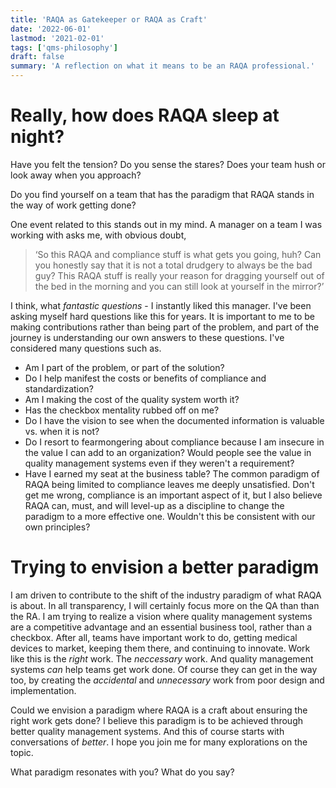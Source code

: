 ```yaml
---
title: 'RAQA as Gatekeeper or RAQA as Craft'
date: '2022-06-01'
lastmod: '2021-02-01'
tags: ['qms-philosophy']
draft: false
summary: 'A reflection on what it means to be an RAQA professional.'
---
```


# Really, how does RAQA sleep at night?

Have you felt the tension? Do you sense the stares? Does your team hush or look away when you approach?

Do you find yourself on a team that has the paradigm that RAQA stands in the way of work getting done?

One event related to this stands out in my mind. A manager on a team I was working with asks me, with obvious doubt,

> ‘So this RAQA and compliance stuff is what gets you going, huh? Can you honestly say that it is not a total drudgery to always be the bad guy?
> This RAQA stuff is really your reason for dragging yourself out of the bed in the morning and you can still look at yourself in the mirror?’

I think, what _fantastic questions_ - I instantly liked this manager. I've been asking myself hard questions like this for years. It is important to me to be making contributions rather than being part of the problem, and part of the journey is understanding our own answers to these questions. I've considered many questions such as.

- Am I part of the problem, or part of the solution?
- Do I help manifest the costs or benefits of compliance and standardization?
- Am I making the cost of the quality system worth it?
- Has the checkbox mentality rubbed off on me?
- Do I have the vision to see when the documented information is valuable vs. when it is not?
- Do I resort to fearmongering about compliance because I am insecure in the value I can add to an organization? Would people see the value in quality management systems even if they weren't a requirement?
- Have I earned my seat at the business table?
  The common paradigm of RAQA being limited to compliance leaves me deeply unsatisfied. Don't get me wrong, compliance is an important aspect of it, but I also believe RAQA can, must, and will level-up as a discipline to change the paradigm to a more effective one. Wouldn't this be consistent with our own principles?

# Trying to envision a better paradigm

I am driven to contribute to the shift of the industry paradigm of what RAQA is about. In all transparency, I will certainly focus more on the QA than than the RA. I am trying to realize a vision where quality management systems are a competitive advantage and an essential business tool, rather than a checkbox.
After all, teams have important work to do, getting medical devices to market, keeping them there, and continuing to innovate.
Work like this is the _right_ work. The _neccessary_ work. And quality management systems _can_ help teams get work done. Of course they can get in the way too, by creating the _accidental_ and _unnecessary_ work from poor design and implementation.

Could we envision a paradigm where RAQA is a craft about ensuring the right work gets done?
I believe this paradigm is to be achieved through better quality management systems. And this of course starts with conversations of _better_. I hope you join me for many explorations on the topic.

What paradigm resonates with you? What do you say?
